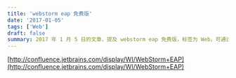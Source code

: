 ```yaml
---
title: 'webstorm eap 免费版'
date: '2017-01-05'
tags: ['Web']
draft: false
summary: 2017 年 1 月 5 日的文章，提及 webstorm eap 免费版，标签为 Web，可通过[http://confluence.jetbrains.com/display/WI/WebStorm+EAP](http://confluence.jetbrains.com/display/WI/WebStorm+EAP)获取。 
---
```


[http://confluence.jetbrains.com/display/WI/WebStorm+EAP](http://confluence.jetbrains.com/display/WI/WebStorm+EAP)